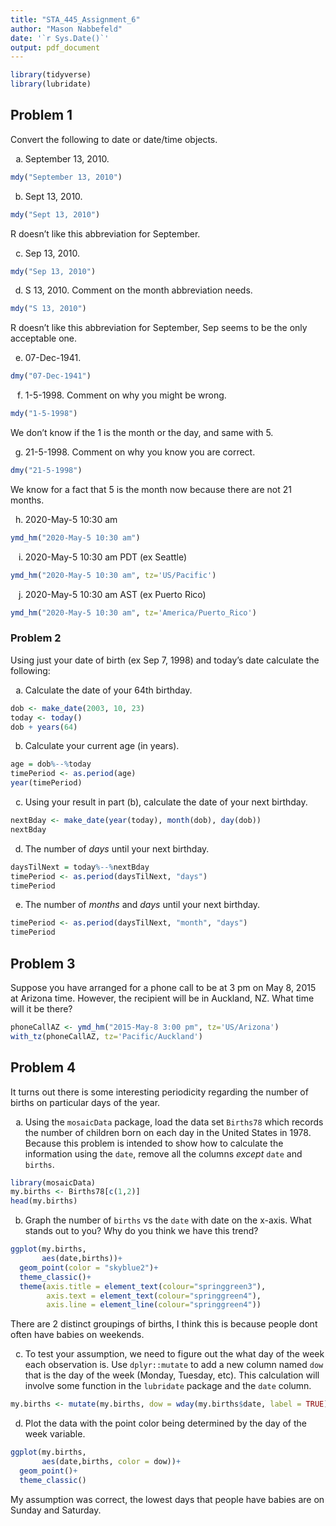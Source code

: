 ```yaml
---
title: "STA_445_Assignment_6"
author: "Mason Nabbefeld"
date: '`r Sys.Date()`'
output: pdf_document
---
```


```r
library(tidyverse)
library(lubridate)
```


## Problem 1
Convert the following to date or date/time objects.

a. September 13, 2010.
```r
mdy("September 13, 2010")
```
b. Sept 13, 2010.

```r
mdy("Sept 13, 2010")
```
R doesn't like this abbreviation for September.

c. Sep 13, 2010.

```r
mdy("Sep 13, 2010")
```

d. S 13, 2010. Comment on the month abbreviation needs.

```r
mdy("S 13, 2010")
```
R doesn't like this abbreviation for September, Sep seems to be the only acceptable one.

e. 07-Dec-1941.

```r
dmy("07-Dec-1941")
```

f. 1-5-1998. Comment on why you might be wrong.

```r
mdy("1-5-1998")
```
We don't know if the 1 is the month or the day, and same with 5.

g. 21-5-1998. Comment on why you know you are correct.
```r
dmy("21-5-1998")
```
We know for a fact that 5 is the month now because there are not 21 months.

h. 2020-May-5 10:30 am

```r
ymd_hm("2020-May-5 10:30 am")
```

i. 2020-May-5 10:30 am PDT (ex Seattle)

```r
ymd_hm("2020-May-5 10:30 am", tz='US/Pacific')
```

j. 2020-May-5 10:30 am AST (ex Puerto Rico)

```r
ymd_hm("2020-May-5 10:30 am", tz='America/Puerto_Rico')
```

### Problem 2

Using just your date of birth (ex Sep 7, 1998) and today's date calculate the following:

a. Calculate the date of your 64th birthday.
```r
dob <- make_date(2003, 10, 23)
today <- today()
dob + years(64)
```

b. Calculate your current age (in years). 
```r
age = dob%--%today
timePeriod <- as.period(age)
year(timePeriod)
```

c. Using your result in part (b), calculate the date of your next birthday.
```r
nextBday <- make_date(year(today), month(dob), day(dob))
nextBday
```

d. The number of _days_ until your next birthday.
```r
daysTilNext = today%--%nextBday
timePeriod <- as.period(daysTilNext, "days")
timePeriod
```

e. The number of _months_ and _days_ until your next birthday.
```r
timePeriod <- as.period(daysTilNext, "month", "days")
timePeriod
```


## Problem 3

Suppose you have arranged for a phone call to be at 3 pm on May 8, 2015 at Arizona time. However, the recipient will be in Auckland, NZ. What time will it be there? 
```r
phoneCallAZ <- ymd_hm("2015-May-8 3:00 pm", tz='US/Arizona')
with_tz(phoneCallAZ, tz='Pacific/Auckland')
```


## Problem 4

It turns out there is some interesting periodicity regarding the number of births on particular days of the year.

a. Using the `mosaicData` package, load the data set `Births78` which records the number of children born on each day in the United States in 1978. Because this problem is intended to show how to calculate the information using the `date`, remove all the columns *except* `date` and `births`. 
```r
library(mosaicData)
my.births <- Births78[c(1,2)]
head(my.births)
```

b. Graph the number of `births` vs the `date` with date on the x-axis. What stands out to you? Why do you think we have this trend?
```r
ggplot(my.births,
       aes(date,births))+
  geom_point(color = "skyblue2")+
  theme_classic()+
  theme(axis.title = element_text(colour="springgreen3"),
        axis.text = element_text(colour="springgreen4"),
        axis.line = element_line(colour="springgreen4"))
```
There are 2 distinct groupings of births, I think this is because people dont often have babies on weekends.

c. To test your assumption, we need to figure out the what day of the week each observation is. Use `dplyr::mutate` to add a new column named `dow` that is the day of the week (Monday, Tuesday, etc). This calculation will involve some function in the `lubridate` package and the `date` column.
```r
my.births <- mutate(my.births, dow = wday(my.births$date, label = TRUE))
```

d. Plot the data with the point color being determined by the day of the week variable.
```r
ggplot(my.births,
       aes(date,births, color = dow))+
  geom_point()+
  theme_classic()
```
My assumption was correct, the lowest days that people have babies are on Sunday and Saturday.
